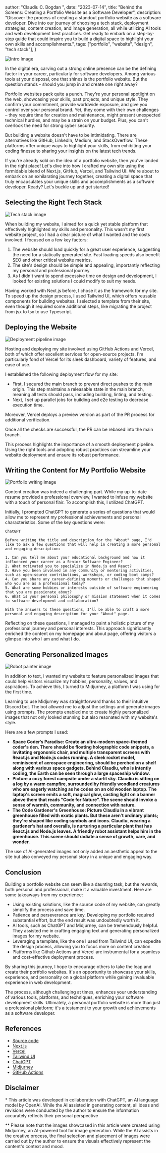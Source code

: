 
  author: "Claudiu C. Bogdan ",
  date: "2023-07-14",
  title:
    "Behind the Screens: Creating a Portfolio Website as a Software Developer",
  description:
    "Discover the process of creating a standout portfolio website as a software developer. Dive into our journey of choosing a tech stack, deployment strategies, content creation, and image generation, all while utilizing AI tools and web development best practices. Get ready to embark on a step-by-step guide that could inspire you to build a digital space to highlight your own skills and accomplishments.",
  tags: ["portfolio", "website", "design", "tech stack"],
}


<Image src={IntroImage} alt="Intro Image" width={800} height={400} />

In the digital era, carving out a strong online presence can be the defining factor in your career, particularly for software developers. Among various tools at your disposal, one that shines is the portfolio website. But the question stands - should you jump in and create one right away?

Portfolio websites pack quite a punch. They're your personal spotlight on the web, showcasing your skills, past projects, and unique style. They confirm your commitment, provide worldwide exposure, and give you control over your personal brand. Yet, they come with their own challenges – they require time for creation and maintenance, might present unexpected technical hurdles, and may be a strain on your budget. Plus, you can't overlook the need for strong cyber security.

But building a website doesn't have to be intimidating. There are alternatives like GitHub, LinkedIn, Medium, and StackOverflow. These platforms offer unique ways to highlight your skills, from exhibiting your coding finesse to sharing your insights on the latest tech trends.

If you're already sold on the idea of a portfolio website, then you've landed in the right place! Let's dive into how I crafted my own site using the formidable blend of Next.js, GitHub, Vercel, and Tailwind UI. We're about to embark on an exhilarating journey together, creating a digital space that truly encapsulates your unique skills and accomplishments as a software developer. Ready? Let's buckle up and get started!

## Selecting the Right Tech Stack

<Image src={TechStackImage} alt="Tech stack image" width={800} height={400} />

When building my website, I aimed for a quick yet stable platform that effectively highlighted my skills and personality. This wasn't my first website project, so I had a clear picture of what I wanted and the costs involved. I focused on a few key factors:

1. The website should load quickly for a great user experience, suggesting the need for a statically generated site. Fast loading speeds also benefit SEO and other critical website metrics.
2. The site's design should be simple and appealing, importantly reflecting my personal and professional journey.
3. As I didn't want to spend excessive time on design and development, I looked for existing solutions I could modify to suit my needs.

Having worked with Next.js before, I chose it as the framework for my site. To speed up the design process, I used Tailwind UI, which offers reusable components for building websites. I selected a template from their site, even though it required some additional steps, like migrating the project from jsx to tsx to use Typescript.

## Deploying the Website

<Image
  src={DeploymentPipelineImage}
  alt="Deployment pipeline image"
  width={800}
  height={400}
/>

Hosting and deploying my site involved using GitHub Actions and Vercel, both of which offer excellent services for open-source projects. I'm particularly fond of Vercel for its sleek dashboard, variety of features, and ease of use.

I established the following deployment flow for my site:

- First, I secured the main branch to prevent direct pushes to the main origin. This step maintains a releasable state in the main branch, meaning all tests should pass, including building, linting, and testing.
- Next, I set up parallel jobs for building and e2e testing to decrease execution time.

Moreover, Vercel deploys a preview version as part of the PR process for additional verification.

Once all the checks are successful, the PR can be rebased into the main branch.

This process highlights the importance of a smooth deployment pipeline. Using the right tools and adopting robust practices can streamline your website deployment and ensure its robust performance.

## Writing the Content for My Portfolio Website

<Image
  src={PortfolioWritingImage}
  alt="Portfolio writing image"
  width={800}
  height={400}
/>

Content creation was indeed a challenging part. While my up-to-date resume provided a professional overview, I wanted to infuse my website with a touch of personal flair. To accomplish this, I utilized ChatGPT.

Initially, I prompted ChatGPT to generate a series of questions that would allow me to represent my professional achievements and personal characteristics. Some of the key questions were:

```
ChatGPT

Before writing the title and description for the "About" page, I'd like to ask a few questions that will help in creating a more personal and engaging description:

1. Can you tell me about your educational background and how it influenced your career as a Senior Software Engineer?
2. What motivated you to specialize in Node.js and React?
3. Have you been involved in any community or mentoring activities, such as open-source contributions, workshops, or coding boot camps?
4. Can you share any career-defining moments or challenges that shaped who you are as a professional today?
5. What are some hobbies or interests outside of software engineering that you are passionate about?
6. What is your personal philosophy or mission statement when it comes to software development and collaboration?

With the answers to these questions, I'll be able to craft a more personal and engaging description for your "About" page.
```

Reflecting on these questions, I managed to paint a holistic picture of my professional journey and personal interests. This approach significantly enriched the content on my homepage and about page, offering visitors a glimpse into who I am and what I do.

## Generating Personalized Images

<Image
  src={RobotPainterImage}
  alt="Robot painter image"
  width={800}
  height={400}
/>

In addition to text, I wanted my website to feature personalized images that could help visitors visualize my hobbies, personality, values, and aspirations. To achieve this, I turned to Midjurney, a platform I was using for the first time.

Learning to use Midjurney was straightforward thanks to their intuitive Discord bot. The bot allowed me to adjust the settings and generate images using prompts. The prompts enabled me to create highly personalized images that not only looked stunning but also resonated with my website's style.

Here are a few prompts I used:

- **Space Coder’s Paradise: Create an ultra-modern space-themed coder's den. There should be floating holographic code snippets, a levitating ergonomic chair, and multiple transparent screens with React.js and Node.js codes running. A sleek rocket model, reminiscent of aerospace engineering, should be perched on a shelf along with various space gadgets. Behind Claudiu, who is intently coding, the Earth can be seen through a large spaceship window.**
- **Picture a cozy forest campsite under a starlit sky. Claudiu is sitting on a log by a warm campfire, surrounded by friendly woodland creatures who are eagerly watching as he codes on an old wooden laptop. The laptop's screen emits a soft, magical glow, casting light on a banner above them that reads “Code for Nature”. The scene should invoke a sense of warmth, community, and connection with nature.**
- **The Code Gardener's Greenhouse: Picture Claudiu in a vibrant greenhouse filled with exotic plants. But these aren't ordinary plants; they're shaped like coding symbols and icons. Claudiu, wearing a gardener’s hat and overalls, is nurturing a particular plant that has React.js and Node.js leaves. A friendly robot assistant helps him in the greenhouse. This scene should radiate a sense of growth, care, and wonder.**

The use of AI-generated images not only added an aesthetic appeal to the site but also conveyed my personal story in a unique and engaging way.

## Conclusion

Building a portfolio website can seem like a daunting task, but the rewards, both personal and professional, make it a valuable investment. Here are some takeaways from my experience:

- Using existing solutions, like the source code of my website, can greatly simplify the process and save time.
- Patience and perseverance are key. Developing my portfolio required substantial effort, but the end result was undoubtedly worth it.
- AI tools, such as ChatGPT and Midjurney, can be tremendously helpful. They assisted me in crafting engaging text and generating personalized images for my website.
- Leveraging a template, like the one I used from Tailwind UI, can expedite the design process, allowing you to focus more on content creation.
- Platforms like Github Actions and Vercel are instrumental for a seamless and cost-effective deployment process.

By sharing this journey, I hope to encourage others to take the leap and create their portfolio websites. It's an opportunity to showcase your skills, experience, and personality on a global platform while gaining invaluable experience in web development.

The process, although challenging at times, enhances your understanding of various tools, platforms, and techniques, enriching your software development skills. Ultimately, a personal portfolio website is more than just a professional platform; it's a testament to your growth and achievements as a software developer.

## References

- [Source code](https://github.com/ClaudiuBogdan/portfolio-website)
- [Next.js](https://nextjs.org/)
- [Vercel](https://vercel.com/)
- [Tailwind UI](https://tailwindui.com/)
- [ChatGPT](https://chat.openai.com/)
- [Midjurney](https://www.midjourney.com/)
- [GitHub Actions](https://docs.github.com/en/actions)

## Disclaimer

<a name="disclaimer-text">*</a> This article was developed in collaboration with
ChatGPT, an AI language model by OpenAI. While the AI assisted in generating content,
all ideas and revisions were conducted by the author to ensure the information accurately
reflects their personal perspective

<a name="disclaimer-images">**</a> Please note that the images showcased in this
article were created using Midjurney, an AI-powered tool for image generation. While
the AI assists in the creative process, the final selection and placement of images
were carried out by the author to ensure the visuals effectively represent the content's
context and mood.
